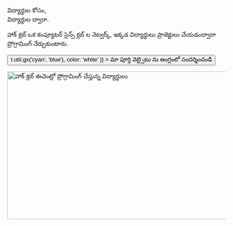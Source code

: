
<Container variant="copy">

<Heading as="h1">
  విద్యార్థుల కోసం, <br />
  విద్యార్థుల ద్వారా.
</Heading>

హాక్ క్లబ్ ఒక కంప్యూటర్ సైన్స్ క్లబ్ ల నెట్వర్క్, ఇక్కడ విద్యార్థులు ప్రాజెక్టులు చేయడంద్వారా ప్రోగ్రామింగ్ నేర్చుకుంటారు.

<p>
  <Button
    as="a"
    href="https://hackclub.com/?ref=te"
    variant="ctaLg"
    sx={{
      backgroundImage: t => t.util.gx('cyan', 'blue'),
      color: 'white'
    }}
  >
    మా పూర్తి వెబ్సైటు ను ఆంగ్లంలో సందర్శించండి
  </Button>
</p>

<img
  alt="హాక్ క్లబ్ ఈవెంట్లో ప్రోగ్రామింగ్ చేస్తున్న విద్యార్థులు"
  src="https://cloud-lapsqbi7m-hack-club-bot.vercel.app/0assemble.jpg"
  width="512"
  height="341"
/>

</Container>
